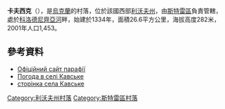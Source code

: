 {{coord|49|21|37|N|23|48|12|E|scale:100000|display=title}}

'''卡夫西克'''（{{lang-uk|Кавське}}），是[[烏克蘭|烏克蘭]]的村落，位於該國西部[[利沃夫州|利沃夫州]]，由[[斯特雷區|斯特雷區]]負責管轄，處於[[科洛德尼齊亞河_(德涅斯特河右支流)|科洛德尼齊亞河]]畔，始建於1334年，面積26.6平方公里，海拔高度282米，2001年人口1,453。

==參考資料==
*[http://paraskeva.org.ua Офіційний сайт парафії] {{Wayback|url=http://paraskeva.org.ua/ |date=20200703003746 }}
* [http://weather.in.ua/ua/l'vovskaja/9698 Погода в селі Кавське]{{Wayback|url=http://weather.in.ua/ua/l%27vovskaja/9698 |date=20170706023718 }}
* [http://kavske.inf.ua сторінка села Кавське]{{Wayback|url=http://kavske.inf.ua/ |date=20120811085606 }}

{{DEFAULTSORT:Кавське}}
[[Category:利沃夫州村落|Category:利沃夫州村落]]
[[Category:斯特雷區村落|Category:斯特雷區村落]]


{{Lviv-geo-stub}}
